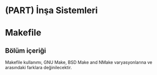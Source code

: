 # (PART) İnşa Sistemleri {-} 

# Makefile {-}

##  Bölüm içeriği {-}

Makefile kullanımı, GNU Make, BSD Make and NMake varyasyonlarına ve arasındaki farklara değinilecektir.

